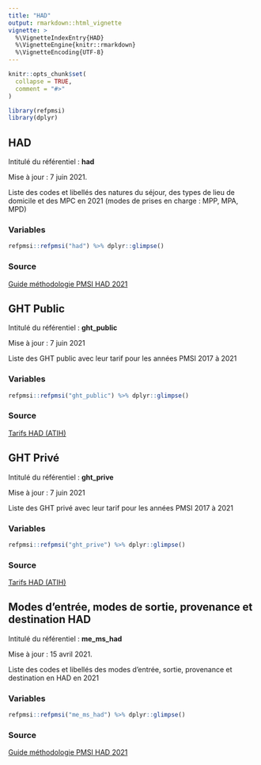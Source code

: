 ```yaml
---
title: "HAD"
output: rmarkdown::html_vignette
vignette: >
  %\VignetteIndexEntry{HAD}
  %\VignetteEngine{knitr::rmarkdown}
  %\VignetteEncoding{UTF-8}
---
```


```r
knitr::opts_chunk$set(
  collapse = TRUE,
  comment = "#>"
)
```

```r
library(refpmsi)
library(dplyr)
```

## HAD

Intitulé du référentiel : **had**

Mise à jour : 7 juin 2021.  

Liste des codes et libellés des natures du séjour, des types de lieu de domicile et des MPC en 2021 (modes de prises en charge : MPP, MPA, MPD)  

### Variables  

```r

refpmsi::refpmsi("had") %>% dplyr::glimpse()

```

### Source  

[Guide méthodologie PMSI HAD 2021](https://www.atih.sante.fr/sites/default/files/public/content/4009/guide-methodo-had-2021_version_provisoire_fevrier_vf.pdf)  

## GHT Public

Intitulé du référentiel : **ght_public**  

Mise à jour : 7 juin 2021    

Liste des GHT public avec leur tarif pour les années PMSI 2017 à 2021  

### Variables  

```r

refpmsi::refpmsi("ght_public") %>% dplyr::glimpse()

```

### Source  

[Tarifs HAD (ATIH)](https://www.atih.sante.fr/tarifs-mco-et-had)  

## GHT Privé

Intitulé du référentiel : **ght_prive**

Mise à jour : 7 juin 2021  

Liste des GHT privé avec leur tarif pour les années PMSI 2017 à 2021

### Variables  

```r

refpmsi::refpmsi("ght_prive") %>% dplyr::glimpse()

```

### Source  

[Tarifs HAD (ATIH)](https://www.atih.sante.fr/tarifs-mco-et-had)  

## Modes d'entrée, modes de sortie, provenance et destination HAD

Intitulé du référentiel : **me_ms_had**

Mise à jour : 15 avril 2021.  

Liste des codes et libellés des modes d'entrée, sortie, provenance et destination en HAD en 2021  

### Variables  

```r

refpmsi::refpmsi("me_ms_had") %>% dplyr::glimpse()

```

### Source  

[Guide méthodologie PMSI HAD 2021](https://www.atih.sante.fr/sites/default/files/public/content/4009/guide-methodo-had-2021_version_provisoire_fevrier_vf.pdf)  
